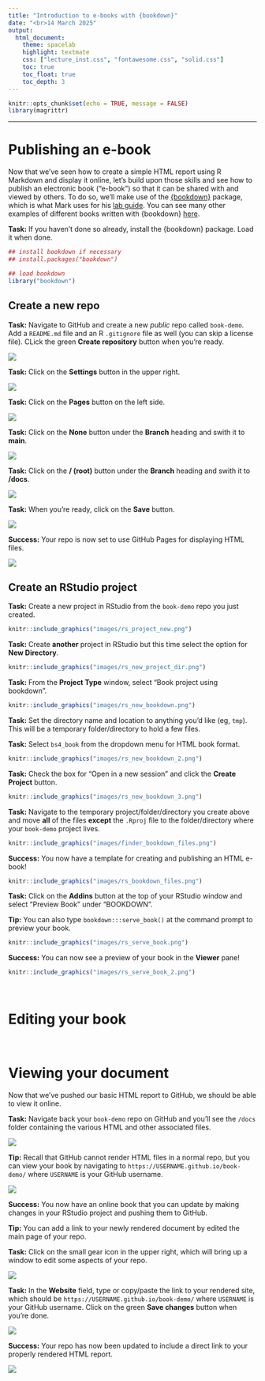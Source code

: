 ```yaml
---
title: "Introduction to e-books with {bookdown}"
date: "<br>14 March 2025"
output:
  html_document:
    theme: spacelab
    highlight: textmate
    css: ["lecture_inst.css", "fontawesome.css", "solid.css"]
    toc: true
    toc_float: true
    toc_depth: 3
---
```


```r
knitr::opts_chunk$set(echo = TRUE, message = FALSE)
library(magrittr)
```

***

# Publishing an e-book

Now that we've seen how to create a simple HTML report using R Markdown and display it online, let's build upon those skills and see how to publish an electronic book ("e-book") so that it can be shared with and viewed by others. To do so, we'll make use of the [{bookdown}](https://bookdown.org/) package, which is what Mark uses for his [lab guide](https://scheuerell-lab.github.io/lab-book/index.html). You can see many other examples of different books written with {bookdown} [here](https://bookdown.org/home/archive/).

<div class="boxy boxy-blue boxy-clipboard-list">
**Task:** If you haven't done so already, install the {bookdown} package. Load it when done.
</div>

```r
## install bookdown if necessary
## install.packages("bookdown")

## load bookdown
library("bookdown")
```


## Create a new repo

<div class="boxy boxy-blue boxy-clipboard-list">
**Task:** Navigate to GitHub and create a new _public_ repo called `book-demo`. Add a `README.md` file and an R `.gitignore` file as well (you can skip a license file). CLick the green **Create repository** button when you're ready.
</div>

![](images/gh_new_demo_repo.png)

<div class="boxy boxy-blue boxy-clipboard-list">
**Task:** Click on the **Settings** button in the upper right.
</div>

![](images/gh_new_repo_home.png)

<div class="boxy boxy-blue boxy-clipboard-list">
**Task:** Click on the **Pages** button on the left side.
</div>

![](images/gh_new_repo_settings.png)

<div class="boxy boxy-blue boxy-clipboard-list">
**Task:** Click on the **None** button under the **Branch** heading and swith it to **main**.
</div>

![](images/gh_new_repo_pages_branch.png)

<div class="boxy boxy-blue boxy-clipboard-list">
**Task:** Click on the **/ (root)** button under the **Branch** heading and swith it to **/docs**.
</div>

![](images/gh_new_repo_pages_folder.png)

<div class="boxy boxy-blue boxy-clipboard-list">
**Task:** When you're ready, click on the **Save** button.
</div>

![](images/gh_new_repo_pages_set.png)

<div class="boxy boxy-success boxy-check">
**Success:** Your repo is now set to use GitHub Pages for displaying HTML files.
</div>

![](images/gh_new_repo_pages_done.png)

## Create an RStudio project

<div class="boxy boxy-blue boxy-clipboard-list">
**Task:** Create a new project in RStudio from the `book-demo` repo you just created.
</div>

```r
knitr::include_graphics("images/rs_project_new.png")
```

<div class="boxy boxy-blue boxy-clipboard-list">
**Task:** Create **another** project in RStudio but this time select the option for **New Directory**.
</div>

```r
knitr::include_graphics("images/rs_new_project_dir.png")
```

<div class="boxy boxy-blue boxy-clipboard-list">
**Task:** From the **Project Type** window, select "Book project using bookdown".
</div>

```r
knitr::include_graphics("images/rs_new_bookdown.png")
```

<div class="boxy boxy-blue boxy-clipboard-list">
**Task:** Set the directory name and location to anything you'd like (eg, `tmp`). This will be a temporary folder/directory to hold a few files.
</div>

<div class="boxy boxy-blue boxy-clipboard-list">
**Task:** Select `bs4_book` from the dropdown menu for HTML book format.
</div>

```r
knitr::include_graphics("images/rs_new_bookdown_2.png")
```

<div class="boxy boxy-blue boxy-clipboard-list">
**Task:** Check the box for "Open in a new session" and click the **Create Project** button.
</div>

```r
knitr::include_graphics("images/rs_new_bookdown_3.png")
```

<div class="boxy boxy-blue boxy-clipboard-list">
**Task:** Navigate to the temporary project/folder/directory you create above and move **all** of the files **except** the `.Rproj` file to the folder/directory where your `book-demo` project lives.
</div>

```r
knitr::include_graphics("images/finder_bookdown_files.png")
```

<div class="boxy boxy-success boxy-check">
**Success:** You now have a template for creating and publishing an HTML e-book!
</div>

```r
knitr::include_graphics("images/rs_bookdown_files.png")
```

<div class="boxy boxy-blue boxy-clipboard-list">
**Task:** Click on the **Addins** button at the top of your RStudio window and select "Preview Book" under "BOOKDOWN".
</div>

<div class="boxy boxy-orange boxy-lightbulb">
**Tip:** You can also type `bookdown:::serve_book()` at the command prompt to preview your book.
</div>

```r
knitr::include_graphics("images/rs_serve_book.png")
```

<div class="boxy boxy-success boxy-check">
**Success:** You can now see a preview of your book in the **Viewer** pane!
</div>

```r
knitr::include_graphics("images/rs_serve_book_2.png")
```

<br>

# Editing your book


<br>

# Viewing your document

Now that we've pushed our basic HTML report to GitHub, we should be able to view it online.

<div class="boxy boxy-blue boxy-clipboard-list">
**Task:** Navigate back your `book-demo` repo on GitHub and you'll see the `/docs` folder containing the various HTML and other associated files.
</div>

![](images/gh_repo_updated.png)

<div class="boxy boxy-orange boxy-lightbulb">
**Tip:** Recall that GitHub cannot render HTML files in a normal repo, but you can view your book by navigating to `https://USERNAME.github.io/book-demo/` where `USERNAME` is your GitHub username.
</div>

![](images/gh_pages_rendered.png)

<div class="boxy boxy-success boxy-check">
**Success:** You now have an online book that you can update by making changes in your RStudio project and pushing them to GitHub.
</div>

<div class="boxy boxy-orange boxy-lightbulb">
**Tip:** You can add a link to your newly rendered document by edited the main page of your repo.
</div>

<div class="boxy boxy-blue boxy-clipboard-list">
**Task:** Click on the small gear icon in the upper right, which will bring up a window to edit some aspects of your repo.
</div>

![](images/gh_repo_pages_link.png)

<div class="boxy boxy-blue boxy-clipboard-list">
**Task:** In the **Website** field, type or copy/paste the link to your rendered site, which should be `https://USERNAME.github.io/book-demo/` where `USERNAME` is your GitHub username. Click on the green **Save changes** button when you're done.
</div>

![](images/gh_pages_add_link.png)

<div class="boxy boxy-success boxy-check">
**Success:** Your repo has now been updated to include a direct link to your properly rendered HTML report.
</div>

![](images/gh_repo_with_link.png)

